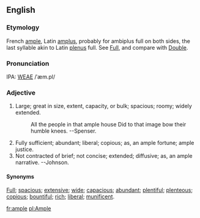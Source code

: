 ==English==
===Etymology===
French [[ample]], Latin [[amplus]], probably for ambiplus full  on both sides, the last syllable akin to Latin [[plenus]] full.  See  [[Full]], and compare with [[Double]].

===Pronunciation===
IPA: [[WEAE]] /ˈæm.pl/

===Adjective===
# Large; great in size, extent, capacity, or bulk; spacious; roomy; widely extended.
#:    All the people in that ample house Did to that image bow their humble knees. --Spenser.
# Fully sufficient; abundant; liberal; copious; as, an ample fortune; ample justice.
# Not contracted of brief; not concise; extended; diffusive; as, an ample narrative. --Johnson.

====Synonyms====
[[Full]]; [[spacious]]; [[extensive]]; [[wide]]; [[capacious]]; [[abundant]]; [[plentiful]]; [[plenteous]]; [[copious]]; [[bountiful]]; [[rich]]; [[liberal]]; [[munificent]].

<!-- material copied from Webster's Revised Unabridged Dictionary (1913) -->

[[fr:ample]]
[[pl:Ample]]